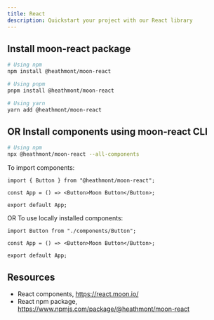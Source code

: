 ```yaml
---
title: React
description: Quickstart your project with our React library
---
```


## Install moon-react package

```bash
# Using npm
npm install @heathmont/moon-react

# Using pnpm
pnpm install @heathmont/moon-react

# Using yarn
yarn add @heathmont/moon-react
```

## OR Install components using moon-react CLI

```bash
# Using npm
npx @heathmont/moon-react --all-components
```

To import components:

```tsx
import { Button } from "@heathmont/moon-react";

const App = () => <Button>Moon Button</Button>;

export default App;
```

OR To use locally installed components:

```tsx
import Button from "./components/Button";

const App = () => <Button>Moon Button</Button>;

export default App;
```

## Resources

- React components, https://react.moon.io/
- React npm package, https://www.npmjs.com/package/@heathmont/moon-react

